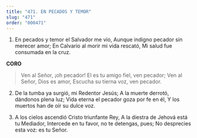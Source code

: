 ```yaml
---
title: "471. EN PECADOS Y TEMOR"
slug: "471"
order: "000471"
---
```

1. En pecados y temor el Salvador me vio, Aunque indigno pecador sin merecer amor; En Calvario al morir mi vida rescató,
Mi salud fue consumada en la cruz.

**CORO**

> Ven al Señor, ¡oh pecador!
El es tu amigo fiel, ven pecador; Ven al Señor, Dios es amor, Escucha su tierna voz, ven pecador.

2. De la tumba ya surgió, mi Redentor Jesús; A la muerte derrotó, dándonos plena luz; Vida eterna el pecador goza por fe en él,
Y los muertos han de oír su dulce voz.

3. A los cielos ascendió Cristo triunfante Rey, A la diestra de Jehová está tu Mediador, Intercede en tu favor, no te detengas, pues; No desprecies esta voz: es tu Señor.
